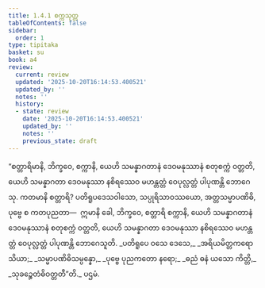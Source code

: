 ```yaml
---
title: 1.4.1 စက္ကသုတ္တ
tableOfContents: false
sidebar:
  order: 1
type: tipitaka
basket: su
book: a4
review:
  current: review
  updated: '2025-10-20T16:14:53.400521'
  updated_by: ''
  notes: ''
  history:
  - state: review
    date: '2025-10-20T16:14:53.400521'
    updated_by: ''
    notes: ''
    previous_state: draft
---
```



<DynamicBreadcrumb />


<ReviewStatus review={frontmatter.review} showDetails={true} />

<HypothesisAnnotation frontmatter={frontmatter} />

<Division number="31" book="a4" e="ch" v="15" p="341">

<Paragraph number="215" book="a4">
“စတ္တာရိမာနိ, ဘိက္ခဝေ, စက္ကာနိ, ယေဟိ သမန္နာဂတာနံ ဒေဝမနုဿာနံ စတုစက္ကံ ဝတ္တတိ, ယေဟိ သမန္နာဂတာ ဒေဝမနုဿာ နစိရဿေဝ မဟန္တတ္တံ ဝေပုလ္လတ္တံ ပါပုဏန္တိ ဘောဂေသု. ကတမာနိ စတ္တာရိ? ပတိရူပဒေသဝါသော, သပ္ပုရိသာဝဿယော, အတ္တသမ္မာပဏိဓိ, ပုဗ္ဗေ စ ကတပုညတာ—  ဣမာနိ ခေါ, ဘိက္ခဝေ, စတ္တာရိ စက္ကာနိ, ယေဟိ သမန္နာဂတာနံ ဒေဝမနုဿာနံ စတုစက္ကံ ဝတ္တတိ, ယေဟိ သမန္နာဂတာ ဒေဝမနုဿာ နစိရဿေဝ မဟန္တတ္တံ ဝေပုလ္လတ္တံ ပါပုဏန္တိ ဘောဂေသူတိ.
</Paragraph>

<Paragraph number="216" type="verses" book="a4">
_ပတိရူပေ ဝသေ ဒေသေ,_  
_အရိယမိတ္တကရော သိယာ;_  
_သမ္မာပဏိဓိသမ္ပန္နော,_  
_ပုဗ္ဗေ ပုညကတော နရော;_  
_ဓညံ ဓနံ ယသော ကိတ္တိ,_  
_သုခဉ္စေတံဓိဝတ္တတီ”တိ._  


</Paragraph>
</Division>

<Paragraph number="217" type="center" book="a4">
ပဌမံ.
</Paragraph>
